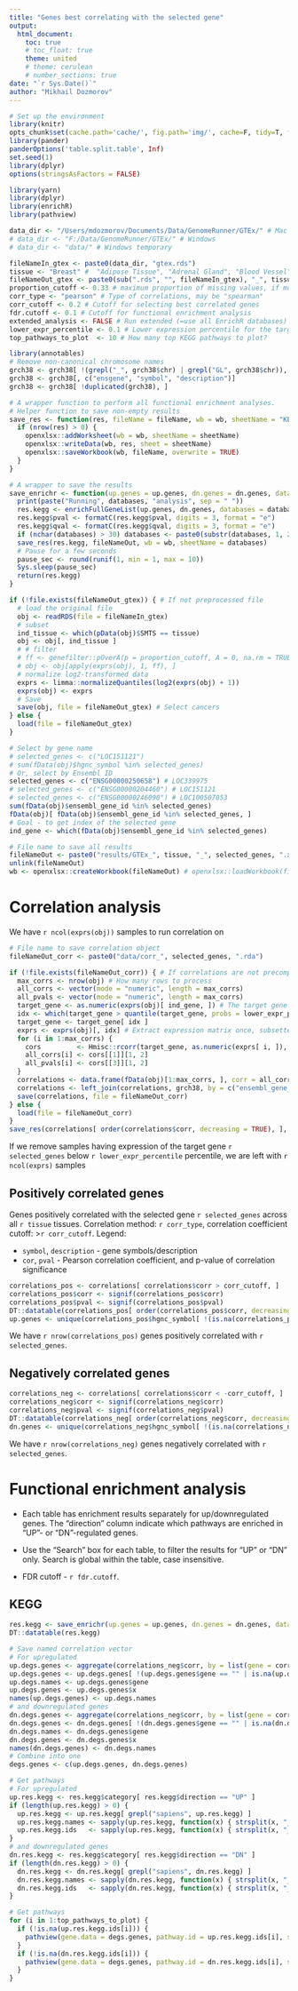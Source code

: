 ```yaml
---
title: "Genes best correlating with the selected gene"
output:
  html_document:
    toc: true
    # toc_float: true
    theme: united
    # theme: cerulean
    # number_sections: true
date: "`r Sys.Date()`"
author: "Mikhail Dozmorov"
---
```


```r
# Set up the environment
library(knitr)
opts_chunk$set(cache.path='cache/', fig.path='img/', cache=F, tidy=T, fig.keep='high', echo=F, dpi=100, warnings=F, message=F, comment=NA, warning=F, results='as.is', fig.width = 10, fig.height = 6) #out.width=700, 
library(pander)
panderOptions('table.split.table', Inf)
set.seed(1)
library(dplyr)
options(stringsAsFactors = FALSE)
```

```r
library(yarn)
library(dplyr)
library(enrichR)
library(pathview)
```

```r
data_dir <- "/Users/mdozmorov/Documents/Data/GenomeRunner/GTEx/" # Mac
# data_dir <- "F:/Data/GenomeRunner/GTEx/" # Windows
# data_dir <- "data/" # Windows temporary

fileNameIn_gtex <- paste0(data_dir, "gtex.rds")
tissue <- "Breast" #  "Adipose Tissue", "Adrenal Gland", "Blood Vessel", "Bladder", "Brain", "Breast", "Blood", "Skin", "Cervix Uteri", "Colon", "Esophagus", "Fallopian Tube", "Heart", "Kidney", "Liver", "Lung", "Salivary Gland", "Muscle", "Nerve", "Ovary", "Pancreas", "Pituitary", "Prostate", "Small Intestine", "Spleen", "Stomach", "Testis", "Thyroid", "Uterus", "Vagina"
fileNameOut_gtex <- paste0(sub(".rds", "", fileNameIn_gtex), "_", tissue, ".rda") # Where to save subsetted and normalized object
proportion_cutoff <- 0.33 # maximum proportion of missing values, if more - exclude gene
corr_type <- "pearson" # Type of correlations, may be "spearman"
corr_cutoff <- 0.2 # Cutoff for selecting best correlated genes
fdr.cutoff <- 0.1 # Cutoff for functional enrichment analysis
extended_analysis <- FALSE # Run extended (=use all EnrichR databases) analysis?
lower_expr_percentile <- 0.1 # Lower expression percentile for the target gene, below which a sample is excluded
top_pathways_to_plot  <- 10 # How many top KEGG pathways to plot?
```

```r
library(annotables)
# Remove non-canonical chromosome names
grch38 <- grch38[ !(grepl("_", grch38$chr) | grepl("GL", grch38$chr)), ]
grch38 <- grch38[, c("ensgene", "symbol", "description")]
grch38 <- grch38[ !duplicated(grch38), ]

# A wrapper function to perform all functional enrichment analyses.
# Helper function to save non-empty results
save_res <- function(res, fileName = fileName, wb = wb, sheetName = "KEGG") {
  if (nrow(res) > 0) {
    openxlsx::addWorksheet(wb = wb, sheetName = sheetName)
    openxlsx::writeData(wb, res, sheet = sheetName)
    openxlsx::saveWorkbook(wb, fileName, overwrite = TRUE)
  }
}

# A wrapper to save the results
save_enrichr <- function(up.genes = up.genes, dn.genes = dn.genes, databases = "KEGG_2016", fdr.cutoff = fdr.cutoff, fileNameOut = fileNameOut, wb = wb) {
  print(paste("Running", databases, "analysis", sep = " "))
  res.kegg <- enrichFullGeneList(up.genes, dn.genes, databases = databases, fdr.cutoff = fdr.cutoff)
  res.kegg$pval <- formatC(res.kegg$pval, digits = 3, format = "e")
  res.kegg$qval <- formatC(res.kegg$qval, digits = 3, format = "e")
  if (nchar(databases) > 30) databases <- paste0(substr(databases, 1, 20), "_", substr(databases, nchar(databases) - 8, nchar(databases))) # If a database is longer that 30 characters, keep first 20 and last 10 characters
  save_res(res.kegg, fileNameOut, wb = wb, sheetName = databases)
  # Pause for a few seconds
  pause_sec <- round(runif(1, min = 1, max = 10))
  Sys.sleep(pause_sec)
  return(res.kegg)
}
```

```r
if (!file.exists(fileNameOut_gtex)) { # If not preprocessed file
  # load the original file
  obj <- readRDS(file = fileNameIn_gtex)
  # subset
  ind_tissue <- which(pData(obj)$SMTS == tissue)
  obj <- obj[, ind_tissue ]
  # # filter
  # ff <- genefilter::pOverA(p = proportion_cutoff, A = 0, na.rm = TRUE) # Should be more than 90% of non-zero values
  # obj <- obj[apply(exprs(obj), 1, ff), ] 
  # normalize log2-transformed data
  exprs <- limma::normalizeQuantiles(log2(exprs(obj) + 1))
  exprs(obj) <- exprs
  # Save
  save(obj, file = fileNameOut_gtex) # Select cancers
} else {
  load(file = fileNameOut_gtex)
}
```

```r
# Select by gene name
# selected_genes <- c("LOC151121")
# sum(fData(obj)$hgnc_symbol %in% selected_genes)
# Or, select by Ensembl ID
selected_genes <- c("ENSG00000250658") # LOC339975
# selected_genes <- c("ENSG00000204460") # LOC151121
# selected_genes <- c("ENSG00000246090") # LOC100507053
sum(fData(obj)$ensembl_gene_id %in% selected_genes)
fData(obj)[ fData(obj)$ensembl_gene_id %in% selected_genes, ]
# Goal - to get index of the selected gene
ind_gene <- which(fData(obj)$ensembl_gene_id %in% selected_genes)
```

```r
# File name to save all results
fileNameOut <- paste0("results/GTEx_", tissue, "_", selected_genes, ".xlsx")
unlink(fileNameOut)
wb <- openxlsx::createWorkbook(fileNameOut) # openxlsx::loadWorkbook(fileName)
```

# Correlation analysis

We have `r ncol(exprs(obj))` samples to run correlation on

```r
# File name to save correlation object
fileNameOut_corr <- paste0("data/corr_", selected_genes, ".rda")

if (!file.exists(fileNameOut_corr)) { # If correlations are not precomputed
  max_corrs <- nrow(obj) # How many rows to process
  all_corrs <- vector(mode = "numeric", length = max_corrs)
  all_pvals <- vector(mode = "numeric", length = max_corrs)
  target_gene <- as.numeric(exprs(obj)[ ind_gene, ]) # The target gene to run correlation on
  idx <- which(target_gene > quantile(target_gene, probs = lower_expr_percentile)) # Which are non-zero?
  target_gene <- target_gene[ idx ]
  exprs <- exprs(obj)[, idx] # Extract expression matrix once, subsetted
  for (i in 1:max_corrs) {
    cors         <- Hmisc::rcorr(target_gene, as.numeric(exprs[ i, ]), type = corr_type)
    all_corrs[i] <- cors[[1]][1, 2]
    all_pvals[i] <- cors[[3]][1, 2]
  }
  correlations <- data.frame(fData(obj)[1:max_corrs, ], corr = all_corrs, pval = all_pvals) # Assemble correlations
  correlations <- left_join(correlations, grch38, by = c("ensembl_gene_id" = "ensgene"))
  save(correlations, file = fileNameOut_corr)
} else {
  load(file = fileNameOut_corr)
}
save_res(correlations[ order(correlations$corr, decreasing = TRUE), ], fileNameOut, wb = wb, sheetName = "Correlations")
```

If we remove samples having expression of the target gene `r selected_genes` below `r lower_expr_percentile` percentile, we are left with `r ncol(exprs)` samples

## Positively correlated genes 


Genes positively correlated with the selected gene `r selected_genes` across all `r tissue` tissues. Correlation method: `r corr_type`, correlation coefficient cutoff: >`r corr_cutoff`. Legend:

- `symbol`, `description` - gene symbols/description
- `cor`, `pval` - Pearson correlation coefficient, and p-value of correlation significance

```r
correlations_pos <- correlations[ correlations$corr > corr_cutoff, ]
correlations_pos$corr <- signif(correlations_pos$corr)
correlations_pos$pval <- signif(correlations_pos$pval)
DT::datatable(correlations_pos[ order(correlations_pos$corr, decreasing = TRUE), ])
up.genes <- unique(correlations_pos$hgnc_symbol[ !(is.na(correlations_pos$hgnc_symbol) | correlations_pos$hgnc_symbol == "") ])
```

We have `r nrow(correlations_pos)` genes positively correlated with `r selected_genes`.

## Negatively correlated genes

```r
correlations_neg <- correlations[ correlations$corr < -corr_cutoff, ]
correlations_neg$corr <- signif(correlations_neg$corr)
correlations_neg$pval <- signif(correlations_neg$pval)
DT::datatable(correlations_neg[ order(correlations_neg$corr, decreasing = FALSE), ])
dn.genes <- unique(correlations_neg$hgnc_symbol[ !(is.na(correlations_neg$hgnc_symbol) | correlations_neg$hgnc_symbol == "") ])
```

We have `r nrow(correlations_neg)` genes negatively correlated with `r selected_genes`.


# Functional enrichment analysis

- Each table has enrichment results separately for up/downregulated genes. The "direction" column indicate which pathways are enriched in "UP"- or "DN"-regulated genes.

- Use the "Search" box for each table, to filter the results for "UP" or "DN" only. Search is global within the table, case insensitive.

- FDR cutoff - `r fdr.cutoff`.

## KEGG

```r
res.kegg <- save_enrichr(up.genes = up.genes, dn.genes = dn.genes, databases = "KEGG_2016", fdr.cutoff = fdr.cutoff, fileNameOut = fileNameOut, wb = wb)
DT::datatable(res.kegg)
```

```r
# Save named correlation vector
# For upregulated
up.degs.genes <- aggregate(correlations_neg$corr, by = list(gene = correlations_neg$hgnc_symbol), FUN = mean) # Aggregate potential duplicated names
up.degs.genes <- up.degs.genes[ !(up.degs.genes$gene == "" | is.na(up.degs.genes)), ] # Remove empty gene names
up.degs.names <- up.degs.genes$gene
up.degs.genes <- up.degs.genes$x
names(up.degs.genes) <- up.degs.names
# and downregulated genes
dn.degs.genes <- aggregate(correlations_neg$corr, by = list(gene = correlations_neg$hgnc_symbol), FUN = mean) # Aggregate potential duplicated names
dn.degs.genes <- dn.degs.genes[ !(dn.degs.genes$gene == "" | is.na(dn.degs.genes)), ] # Remove empty gene names
dn.degs.names <- dn.degs.genes$gene
dn.degs.genes <- dn.degs.genes$x
names(dn.degs.genes) <- dn.degs.names
# Combine into one
degs.genes <- c(up.degs.genes, dn.degs.genes)

# Get pathways
# For upregulated
up.res.kegg <- res.kegg$category[ res.kegg$direction == "UP" ]
if (length(up.res.kegg) > 0) {
  up.res.kegg <- up.res.kegg[ grepl("sapiens", up.res.kegg) ]
  up.res.kegg.names <- sapply(up.res.kegg, function(x) { strsplit(x, "_Homo sapiens_hsa")[[1]][1] })
  up.res.kegg.ids   <- sapply(up.res.kegg, function(x) { strsplit(x, "_hsa")[[1]][2] })
}
# and downregulated genes
dn.res.kegg <- res.kegg$category[ res.kegg$direction == "DN" ]
if (length(dn.res.kegg) > 0) {
  dn.res.kegg <- dn.res.kegg[ grepl("sapiens", dn.res.kegg) ]
  dn.res.kegg.names <- sapply(dn.res.kegg, function(x) { strsplit(x, "_Homo sapiens_hsa")[[1]][1] })
  dn.res.kegg.ids   <- sapply(dn.res.kegg, function(x) { strsplit(x, "_hsa")[[1]][2] })
}

# Get pathways
for (i in 1:top_pathways_to_plot) {
  if (!is.na(up.res.kegg.ids[i])) {
    pathview(gene.data = degs.genes, pathway.id = up.res.kegg.ids[i], species = "hsa", gene.idtype = "SYMBOL", gene.annotpkg = "org.Hs.eg.db", out.suffix = paste0(up.res.kegg.names[i], "_UP"))
  }
  if (!is.na(dn.res.kegg.ids[i])) {
    pathview(gene.data = degs.genes, pathway.id = dn.res.kegg.ids[i], species = "hsa", gene.idtype = "SYMBOL", gene.annotpkg = "org.Hs.eg.db", out.suffix = paste0(dn.res.kegg.names[i], "_DN"))
  }
}
```


